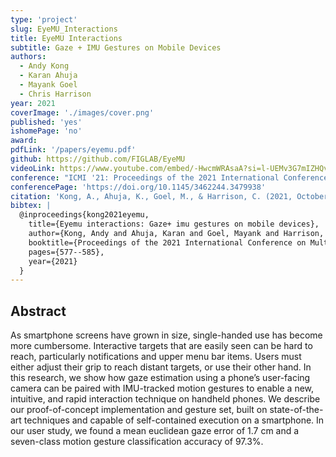 ```yaml
---
type: 'project'
slug: EyeMU_Interactions
title: EyeMU Interactions
subtitle: Gaze + IMU Gestures on Mobile Devices
authors:
  - Andy Kong
  - Karan Ahuja
  - Mayank Goel
  - Chris Harrison
year: 2021
coverImage: './images/cover.png'
published: 'yes'
ishomePage: 'no'
award:
pdfLink: '/papers/eyemu.pdf'
github: https://github.com/FIGLAB/EyeMU
videoLink: https://www.youtube.com/embed/-HwcmWRAsaA?si=l-UEMv3G7mIZHQvR
conference: "ICMI '21: Proceedings of the 2021 International Conference on Multimodal Interaction"
conferencePage: 'https://doi.org/10.1145/3462244.3479938'
citation: 'Kong, A., Ahuja, K., Goel, M., & Harrison, C. (2021, October). Eyemu interactions: Gaze+ imu gestures on mobile devices. In Proceedings of the 2021 International Conference on Multimodal Interaction (pp. 577-585).'
bibtex: |
  @inproceedings{kong2021eyemu,
    title={Eyemu interactions: Gaze+ imu gestures on mobile devices},
    author={Kong, Andy and Ahuja, Karan and Goel, Mayank and Harrison, Chris},
    booktitle={Proceedings of the 2021 International Conference on Multimodal Interaction},
    pages={577--585},
    year={2021}
  }
---
```


## Abstract

As smartphone screens have grown in size, single-handed use has become more cumbersome. Interactive targets that are easily seen can be hard to reach, particularly notifications and upper menu bar items. Users must either adjust their grip to reach distant targets, or use their other hand. In this research, we show how gaze estimation using a phone’s user-facing camera can be paired with IMU-tracked motion gestures to enable a new, intuitive, and rapid interaction technique on handheld phones. We describe our proof-of-concept implementation and gesture set, built on state-of-the-art techniques and capable of self-contained execution on a smartphone. In our user study, we found a mean euclidean gaze error of 1.7 cm and a seven-class motion gesture classification accuracy of 97.3%.
